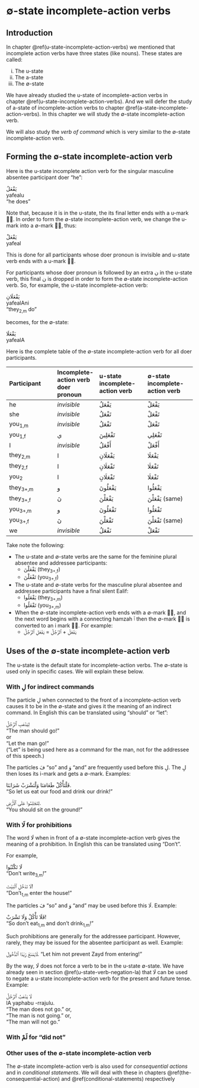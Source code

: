 # $\emptyset$-state incomplete-action verbs

## Introduction

In 
chapter\ \@ref(u-state-incomplete-action-verbs)
we mentioned that incomplete action verbs have three states (like nouns). 
These states are called:

i. The u-state
i. The a-state
i. The $\emptyset$-state

We have already studied the u-state of incomplete-action verbs in 
chapter\ \@ref(u-state-incomplete-action-verbs).
And we will defer the study of 
a-state of incomplete-action verbs to
chapter\ \@ref(a-state-incomplete-action-verbs).
In this chapter we will study the 
$\emptyset$-state
incomplete-action verb.

We will also study the _verb of command_ which is very similar to the 
$\emptyset$-state
incomplete-action verb.

## Forming the $\emptyset$-state incomplete-action verb

Here is the u-state incomplete action verb for the singular masculine absentee participant doer "he":

[يَفْعَلُ]{.ar}  
[yafealu]{.trn}  
"he does"

Note that, because it is in the u-state, the its final letter ends with a [u]{.trn}-mark [◌ُ]{.ar}.
In order to form the 
$\emptyset$-state
incomplete-action verb,
we change the [u]{.trn}-mark into a
$\emptyset$-mark [◌ْ]{.ar}, thus:

[يَفْعَلْ]{.ar}  
[yafeal]{.trn}  

This is done for all participants whose doer pronoun is invisible and u-state verb ends with a [u]{.trn}-mark [◌ُ]{.ar}.

For participants whose doer pronoun is followed by an extra [ن]{.ar} in the u-state verb, this final [ن]{.ar} is dropped in order to form the 
$\emptyset$-state
incomplete-action verb.
So, for example, the u-state
incomplete-action verb:

[يَفْعَلَانِ]{.ar}  
[yafealAni]{.trn}  
"they~2,m~ do"

becomes, for the 
$\emptyset$-state:

[يَفْعَلَا]{.ar}  
[yafealA]{.trn}  

Here is the complete table of the 
$\emptyset$-state
incomplete-action verb
for all doer participants.

|Participant|Incomplete-action verb doer pronoun|u-state incomplete-action verb | $\emptyset$-state incomplete-action verb
|:---|:--|:---|:---|
| he          |_invisible_         |[يَفْعَلُ]{.ar}    |[يَفْعَلْ]{.ar}    |
| she         |_invisible_         |[تَفْعَلُ]{.ar}    |[تَفْعَلْ]{.ar}    |
| you~1,m~    |_invisible_         |[تَفْعَلُ]{.ar}    |[تَفْعَلْ]{.ar}    |
| you~1,f~    |[ي]{.ar}            |[تَفْعَلِينَ]{.ar}  |[تَفْعَلِي]{.ar}   |
| I           |_invisible_         |[أَفْعَلُ]{.ar}    |[أَفْعَلْ]{.ar}    |
| they~2,m~   |[ا]{.ar}            |[يَفْعَلَانِ]{.ar}  |[يَفْعَلَا]{.ar}   |
| they~2,f~   |[ا]{.ar}            |[تَفْعَلَانِ]{.ar}  |[تَفْعَلَا]{.ar}   |
| you~2~      |[ا]{.ar}            |[تَفْعَلَانِ]{.ar}  |[تَفْعَلَا]{.ar}   |
| they~3+,m~  |[و]{.ar}            |[يَفْعَلُونَ]{.ar}  |[يَفْعَلُوا]{.ar}  |
| they~3+,f~  |[نَ]{.ar}            |[يَفْعَلْنَ]{.ar}   |[يَفْعَلْنَ]{.ar} (same)   |
| you~3+,m~   |[و]{.ar}            |[تَفْعَلُونَ]{.ar}  |[تَفْعَلُوا]{.ar}  |
| you~3+,f~   |[نَ]{.ar}            |[تَفْعَلْنَ]{.ar}   |[تَفْعَلْنَ]{.ar} (same)  |
| we          |_invisible_         |[نَفْعَلُ]{.ar}    |[نَفْعَلْ]{.ar}    |

Take note the following:

+ The u-state and $\emptyset$-state verbs are the same for the feminine plural absentee and addressee participants: 
  + [يَفْعَلْنَ]{.ar} (they~3+,f~)
  + [تَفْعَلْنَ]{.ar} (you~3+,f~)
+ The u-state and $\emptyset$-state verbs for the masculine plural absentee and addressee participants have a final silent [Ealif]{.trn}: 
  + [يَفْعَلُوا]{.ar} (they~3+,m~) 
  + [تَفْعَلُوا]{.ar} (you~3+,m~)
+ When the 
$\emptyset$-state
incomplete-action verb
ends with a 
$\emptyset$-mark [◌ْ]{.ar}, and the next word begins with a connecting [hamzah]{.trn} [ٱ]{.ar} then the
$\emptyset$-mark [◌ْ]{.ar} is converted to an [i]{.trn} mark [◌ِ]{.ar}. For example:
  + [يَفْعَلْ + ٱلرَّجُلُ = يَفْعَلِ ٱلرَّجُلُ]{.ar}

## Uses of the $\emptyset$-state incomplete-action verb

The u-state is the default state for incomplete-action verbs. The 
$\emptyset$-state
is used only in specific cases. We will explain these below.

### With [لِ]{.ar} for indirect commands

The particle [لِ]{.ar} when connected to the front of a 
incomplete-action verb
causes it to be in the
$\emptyset$-state
and gives it the meaning of an indirect command. In English this can be translated using "should" or "let":

[لِيَذْهَبِ ٱَلرَّجُلُ]{.ar}  
"The man should go!"  
or  
"Let the man go!"  
("Let" is being used here as a command for the man, not for the addressee of this speech.)

The particles [فَ]{.ar} "so" and [وَ]{.ar} "and" are frequently used before this [لِ]{.ar}. 
The [لِ]{.ar} then loses its [i]{.trn}-mark and gets a
$\emptyset$-mark. Examples:

[فَلْنَأْكُلْ طَعَامَنَا وَلْنَشْرَبْ شَرَابَنَا.]{.ar}  
"So let us eat our food and drink our drink!"

[لِتَجْلِسُوا عَلَى ٱلْأَرْضِ.]{.ar}  
"You should sit on the ground!"

### With [لَا]{.ar} for prohibitions

The word [لَا]{.ar} when in front of a 
$\emptyset$-state
incomplete-action verb
gives the meaning of a prohibition. 
In English this can be translated using "Don't".

For example,

[لَا تَكْتُبُوا]{.ar}  
"Don't write~3,m~!"

[لَا تَدْخُلِ ٱلْبَيْتَ!]{.ar}  
"Don't~1,m~ enter the house!"

The particles [فَ]{.ar} "so" and [وَ]{.ar} "and" may be used before this [لَا]{.ar}. 
Example:

[فَلَا تَأْكُلْ وَلَا تَشْرَبْ!]{.ar}  
"So don't eat~1,m~ and don't drink~1,m~!"

Such prohibitions are generally for the addressee participant. 
However, rarely, they may be issued for the absentee participant as well. Example:

[لَايَمْنَعْ زَيْدًا ٱلدُّخُولَ.]{.ar}
"Let him not prevent Zayd from entering!"

<!-- Example from Quran:
[لَا تُسْرِفْ فِي ٱلْقَتْلِ]{.ar}

http://www.alfaseeh.com/vb/showthread.php?t=72471&p=558734&viewfull=1#post558734
-->

By the way, [لَا]{.ar} does not force a verb to be in the u-state
$\emptyset$-state. We have already seen in 
section\ \@ref(u-state-verb-negation-la)
that [لَا]{.ar} can be used to negate a u-state incomplete-action verb for the present and future tense.
Example:

[لَا يَذْهَبُ ٱلرَّجُلُ]{.ar}  
[lA yaphabu -rrajulu.]{.trn}  
"The man does not go." or,  
"The man is not going." or,  
"The man will not go."

### With [لَمْ]{.ar} for "did not"



### Other uses of the $\emptyset$-state incomplete-action verb

The $\emptyset$-state incomplete-action verb is also used for _consequential actions_ and in _conditional statements_. We will deal with these in
chapters\ \@ref(the-consequential-action)
and\ \@ref(conditional-statements)
respectively

